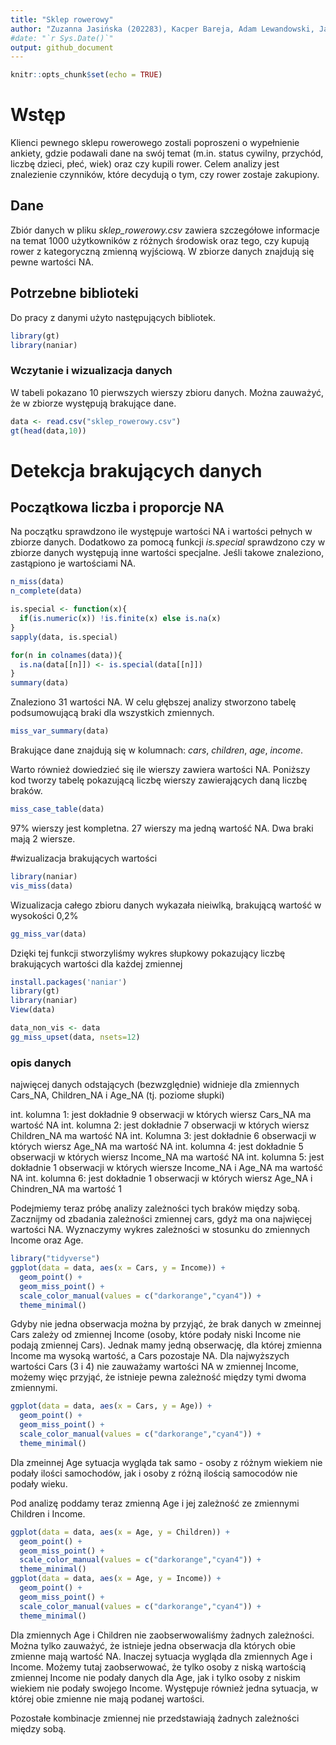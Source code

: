 ```yaml
---
title: "Sklep rowerowy"
author: "Zuzanna Jasińska (202283), Kacper Bareja, Adam Lewandowski, Jan Gasik"
#date: "`r Sys.Date()`"
output: github_document
---
```


```r
knitr::opts_chunk$set(echo = TRUE)
```

# Wstęp
Klienci pewnego sklepu rowerowego zostali poproszeni o wypełnienie ankiety, gdzie podawali dane na swój temat (m.in. status cywilny, przychód, liczbę dzieci, płeć, wiek) oraz czy kupili rower. Celem analizy jest znalezienie czynników, które decydują o tym, czy rower zostaje zakupiony.

## Dane
Zbiór danych w pliku *sklep_rowerowy.csv* zawiera szczegółowe informacje na temat 1000 użytkowników z różnych środowisk oraz tego, czy kupują rower z kategoryczną zmienną wyjściową. W zbiorze danych znajdują się pewne wartości NA.

## Potrzebne biblioteki
Do pracy z danymi użyto następujących bibliotek.
```r
library(gt)
library(naniar)
```

### Wczytanie i wizualizacja danych
W tabeli pokazano 10 pierwszych wierszy zbioru danych. Można zauważyć, że w zbiorze występują brakujące dane.
```r
data <- read.csv("sklep_rowerowy.csv")
gt(head(data,10))
```

# Detekcja brakujących danych
## Początkowa liczba i proporcje NA
Na początku sprawdzono ile występuje wartości NA i wartości pełnych w zbiorze danych. Dodatkowo za pomocą funkcji *is.special* sprawdzono czy w zbiorze danych występują inne wartości specjalne. Jeśli takowe znaleziono, zastąpiono je wartościami NA.
```r
n_miss(data)
n_complete(data)

is.special <- function(x){
  if(is.numeric(x)) !is.finite(x) else is.na(x)
}
sapply(data, is.special)

for(n in colnames(data)){
  is.na(data[[n]]) <- is.special(data[[n]])
}
summary(data)
```

Znaleziono 31 wartości NA. W celu głębszej analizy stworzono tabelę podsumowującą braki dla wszystkich zmiennych.
```r
miss_var_summary(data)
```

Brakujące dane znajdują się w kolumnach: *cars*, *children*, *age*, *income*.

Warto również dowiedzieć się ile wierszy zawiera wartości NA. Poniższy kod tworzy tabelę pokazującą liczbę wierszy zawierających daną liczbę braków.
```r
miss_case_table(data)
```
97% wierszy jest kompletna. 27 wierszy ma jedną wartość NA. Dwa braki mają 2 wiersze.

#wizualizacja brakujących wartości
```r
library(naniar)
vis_miss(data)
```
Wizualizacja całego zbioru danych wykazała nieiwlką, brakującą wartość w wysokości 0,2%

```r
gg_miss_var(data)
```
Dzięki tej funkcji stworzyliśmy wykres słupkowy pokazujący liczbę brakujących wartości dla każdej zmiennej

```r

install.packages('naniar')
library(gt)
library(naniar)
View(data)
```



```r
data_non_vis <- data
gg_miss_upset(data, nsets=12)
```
### opis danych

najwięcej danych odstających (bezwzględnie) widnieje dla zmiennych Cars_NA, Children_NA i Age_NA (tj. poziome słupki)

int. kolumna 1: jest dokładnie 9 obserwacji w których wiersz Cars_NA ma wartość NA
int. kolumna 2: jest dokładnie 7 obserwacji w których wiersz Children_NA ma wartość NA
int. Kolumna 3: jest dokładnie 6 obserwacji w których wiersz Age_NA ma wartość NA
int. kolumna 4: jest dokładnie 5 obserwacji w których wiersz Income_NA ma wartość NA
int. kolumna 5: jest dokładnie 1 obserwacji w których wiersze Income_NA i Age_NA ma wartość NA
int. kolumna 6: jest dokładnie 1 obserwacji w których wiersz Age_NA i Chindren_NA ma wartość 1


Podejmiemy teraz próbę analizy zależności tych braków między sobą. Zacznijmy od zbadania zależności zmiennej cars, gdyż ma ona najwięcej wartości NA. Wyznaczymy wykres zależności w stosunku do zmiennych Income oraz Age.

```r
library("tidyverse")
ggplot(data = data, aes(x = Cars, y = Income)) + 
  geom_point() +
  geom_miss_point() +
  scale_color_manual(values = c("darkorange","cyan4")) +
  theme_minimal()
```

Gdyby nie jedna obserwacja można by przyjąć, że brak danych w zmeinnej Cars zależy od zmiennej Income (osoby, które podały niski Income nie podają zmiennej Cars). Jednak mamy jedną obserwację, dla której zmienna Income ma wysoką wartość, a Cars pozostaje NA. Dla najwyższych wartości Cars (3 i 4) nie zauważamy wartości NA w zmiennej Income, możemy więc przyjąć, że istnieje pewna zależność między tymi dwoma zmiennymi.

```r
ggplot(data = data, aes(x = Cars, y = Age)) + 
  geom_point() +
  geom_miss_point() +
  scale_color_manual(values = c("darkorange","cyan4")) +
  theme_minimal()
```

Dla zmeinnej Age sytuacja wygląda tak samo - osoby z różnym wiekiem nie podały ilości samochodów, jak i osoby z różną ilością samocodów nie podały wieku.

Pod analizę poddamy teraz zmienną Age i jej zależność ze zmiennymi Children i Income.

```r
ggplot(data = data, aes(x = Age, y = Children)) + 
  geom_point() +
  geom_miss_point() +
  scale_color_manual(values = c("darkorange","cyan4")) +
  theme_minimal()
ggplot(data = data, aes(x = Age, y = Income)) + 
  geom_point() +
  geom_miss_point() +
  scale_color_manual(values = c("darkorange","cyan4")) +
  theme_minimal()
```

Dla zmiennych Age i Children nie zaobserwowaliśmy żadnych zależności. Można tylko zauważyć, że istnieje jedna obserwacja dla których obie zmienne mają wartość NA.
Inaczej sytuacja wygląda dla zmiennych Age i Income. Możemy tutaj zaobserwować, że tylko osoby z niską wartością zmiennej Income nie podały danych dla Age, jak i tylko osoby z niskim wiekiem nie podały swojego Income. Występuje również jedna sytuacja, w której obie zmienne nie mają podanej wartości.

Pozostałe kombinacje zmiennej nie przedstawiają żadnych zależności między sobą.